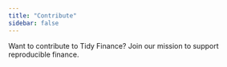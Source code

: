 ```yaml
---
title: "Contribute"
sidebar: false
---
```


Want to contribute to Tidy Finance? Join our mission to support reproducible finance. 
